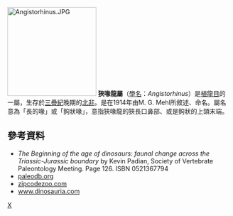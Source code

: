 {{Automatic Taxobox
| taxon = Angistorhinus
| authority = Mehl, 1913
[[Category:_1913年描述的分类群|X]]
| fossil_range = {{fossil_range|晚三叠世}}
| image = Angistorhinus grandis.jpg
| type_species = '''巨齒狹喙龍<br>''Angistorhinus megalodon'''''
| type_species_authority = Mehl, 1913
| subdivision_ranks = 其他种
| subdivision =
*? ''A. talainti'' <small>Dutuit, 1977</small>
}}
[[Image:Angistorhinus.JPG|200px]]
'''狹喙龍屬'''（[[學名|學名]]：''Angistorhinus''）是[[植龍目|植龍目]]的一屬，生存於[[三疊紀|三疊紀]]晚期的[[北非|北非]]。是在1914年由M. G. Mehl所敘述、命名。屬名意為「長的喙」或「鉤狀喙」，意指狹喙龍的狹長口鼻部、或是鉤狀的上頜末端。

==參考資料==
*''The Beginning of the age of dinosaurs: faunal change across the Triassic-Jurassic boundary'' by Kevin Padian, Society of Vertebrate Paleontology Meeting. Page 126. ISBN 0521367794
*[http://paleodb.org/cgi-bin/bridge.pl?action=checkTaxonInfo&taxon_no=38294&is_real_user=0 paleodb.org]
*[http://zipcodezoo.com/Key/Angistorhinus_Genus.asp zipcodezoo.com]
*[https://web.archive.org/web/20070328204157/http://www.dinosauria.com/dml/names/phyto.htm www.dinosauria.com]
{{Taxonbar}}
[[Category:植龍目|X]]

{{paleo-reptile-stub}}